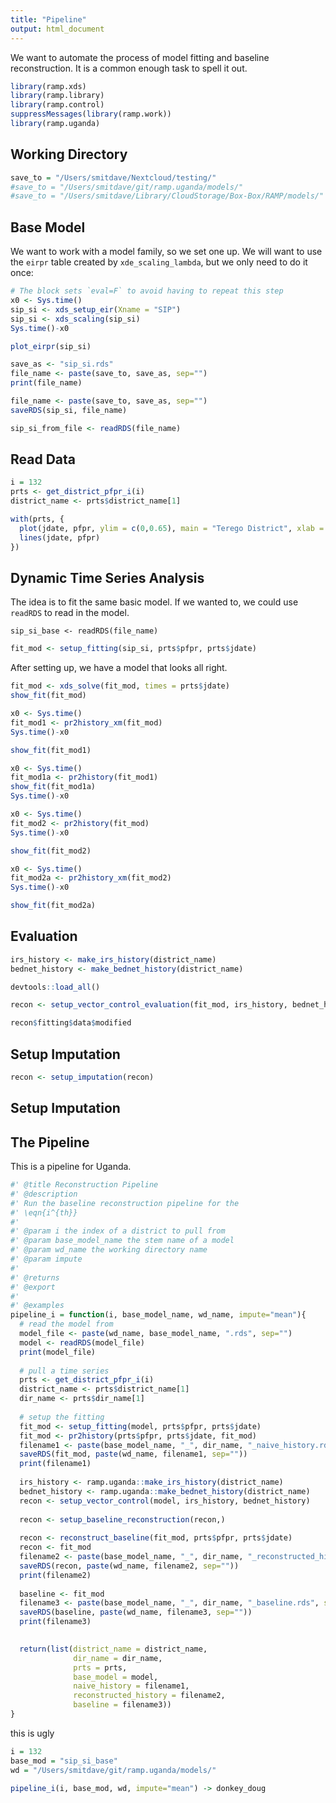 ```yaml
---
title: "Pipeline"
output: html_document
---
```


We want to automate the process of model fitting and baseline reconstruction. It is a common enough task to spell it out. 

```r
library(ramp.xds)
library(ramp.library)
library(ramp.control)
suppressMessages(library(ramp.work))
library(ramp.uganda)
```

## Working Directory

```r
save_to = "/Users/smitdave/Nextcloud/testing/"
#save_to = "/Users/smitdave/git/ramp.uganda/models/"
#save_to = "/Users/smitdave/Library/CloudStorage/Box-Box/RAMP/models/" 
```


## Base Model 

We want to work with a model family, so we set one up. We will want to use the `eirpr` table created by `xde_scaling_lambda`, but we only need to do it once: 

```r
# The block sets `eval=F` to avoid having to repeat this step
x0 <- Sys.time()
sip_si <- xds_setup_eir(Xname = "SIP")
sip_si <- xds_scaling(sip_si)
Sys.time()-x0
```

```r
plot_eirpr(sip_si)
```

```r
save_as <- "sip_si.rds" 
file_name <- paste(save_to, save_as, sep="")
print(file_name)
```

```r
file_name <- paste(save_to, save_as, sep="")
saveRDS(sip_si, file_name)
```

```r
sip_si_from_file <- readRDS(file_name)
```

## Read Data 


```r
i = 132
prts <- get_district_pfpr_i(i)
district_name <- prts$district_name[1]
```


```r
with(prts, {
  plot(jdate, pfpr, ylim = c(0,0.65), main = "Terego District", xlab = "Julian Date (day 1 is Jan 1, 2015)", ylab = "PR", xlim = range(0, jdate)) 
  lines(jdate, pfpr)
})
```
## Dynamic Time Series Analysis 

The idea is to fit the same basic model. If we wanted to, we could use `readRDS` to read in the model. 

```
sip_si_base <- readRDS(file_name)
```

```r
fit_mod <- setup_fitting(sip_si, prts$pfpr, prts$jdate)
```

After setting up, we have a model that looks all right. 

```r
fit_mod <- xds_solve(fit_mod, times = prts$jdate)
show_fit(fit_mod)
```

```r
x0 <- Sys.time()
fit_mod1 <- pr2history_xm(fit_mod) 
Sys.time()-x0
```
```r
show_fit(fit_mod1)
```

```r
x0 <- Sys.time()
fit_mod1a <- pr2history(fit_mod1) 
show_fit(fit_mod1a)
Sys.time()-x0
```


```r
x0 <- Sys.time()
fit_mod2 <- pr2history(fit_mod) 
Sys.time()-x0
```

```r
show_fit(fit_mod2)
```

```r
x0 <- Sys.time()
fit_mod2a <- pr2history_xm(fit_mod2) 
Sys.time()-x0
```

```r
show_fit(fit_mod2a)
```

## Evaluation 

```r
irs_history <- make_irs_history(district_name)
bednet_history <- make_bednet_history(district_name)
```

```r
devtools::load_all()
```

```r
recon <- setup_vector_control_evaluation(fit_mod, irs_history, bednet_history)
```

```r
recon$fitting$data$modified
```

## Setup Imputation 

```r
recon <- setup_imputation(recon)
```

## Setup Imputation 

## The Pipeline

This is a pipeline for Uganda. 

```r
#' @title Reconstruction Pipeline 
#' @description 
#' Run the baseline reconstruction pipeline for the 
#' \eqn{i^{th}} 
#' 
#' @param i the index of a district to pull from  
#' @param base_model_name the stem name of a model   
#' @param wd_name the working directory name 
#' @param impute 
#'
#' @returns
#' @export
#'
#' @examples
pipeline_i = function(i, base_model_name, wd_name, impute="mean"){
  # read the model from 
  model_file <- paste(wd_name, base_model_name, ".rds", sep="")
  model <- readRDS(model_file)
  print(model_file)
  
  # pull a time series  
  prts <- get_district_pfpr_i(i)
  district_name <- prts$district_name[1]
  dir_name <- prts$dir_name[1]
  
  # setup the fitting 
  fit_mod <- setup_fitting(model, prts$pfpr, prts$jdate)
  fit_mod <- pr2history(prts$pfpr, prts$jdate, fit_mod)
  filename1 <- paste(base_model_name, "_", dir_name, "_naive_history.rds", sep="") 
  saveRDS(fit_mod, paste(wd_name, filename1, sep=""))
  print(filename1)
  
  irs_history <- ramp.uganda::make_irs_history(district_name)
  bednet_history <- ramp.uganda::make_bednet_history(district_name)
  recon <- setup_vector_control(model, irs_history, bednet_history)
 
  recon <- setup_baseline_reconstruction(recon,)
  
  recon <- reconstruct_baseline(fit_mod, prts$pfpr, prts$jdate) 
  recon <- fit_mod
  filename2 <- paste(base_model_name, "_", dir_name, "_reconstructed_history.rds", sep="") 
  saveRDS(recon, paste(wd_name, filename2, sep=""))
  print(filename2)
  
  baseline <- fit_mod 
  filename3 <- paste(base_model_name, "_", dir_name, "_baseline.rds", sep="") 
  saveRDS(baseline, paste(wd_name, filename3, sep=""))
  print(filename3)
  

  return(list(district_name = district_name, 
              dir_name = dir_name, 
              prts = prts, 
              base_model = model,
              naive_history = filename1, 
              reconstructed_history = filename2,
              baseline = filename3)) 
}

```

this is ugly 

```r
i = 132
base_mod = "sip_si_base" 
wd = "/Users/smitdave/git/ramp.uganda/models/"

pipeline_i(i, base_mod, wd, impute="mean") -> donkey_doug
```
